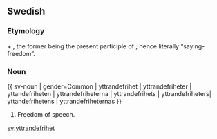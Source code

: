 ==Swedish==

===Etymology===
{{term|yttrande}} + {{term|frihet||freedom}}, the former being the present participle of {{term|yttra||utter, say}}; hence literally “saying-freedom”.

===Noun===
{{ sv-noun | gender=Common | yttrandefrihet | yttrandefriheter | yttandefriheten | yttrandefriheterna | yttrandefrihets | yttrandefriheters| yttandefrihetens | yttrandefriheternas }}
{{infl|sv|noun|g=c}}

# Freedom of speech.

[[sv:yttrandefrihet]]